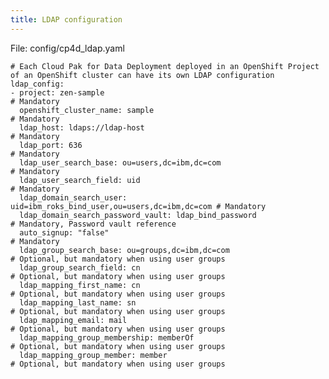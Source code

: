 ```yaml
---
title: LDAP configuration
---
```


File: config/cp4d_ldap.yaml

```
# Each Cloud Pak for Data Deployment deployed in an OpenShift Project of an OpenShift cluster can have its own LDAP configuration
ldap_config:
- project: zen-sample                                                    # Mandatory
  openshift_cluster_name: sample                                         # Mandatory
  ldap_host: ldaps://ldap-host                                           # Mandatory
  ldap_port: 636                                                         # Mandatory
  ldap_user_search_base: ou=users,dc=ibm,dc=com                          # Mandatory
  ldap_user_search_field: uid                                            # Mandatory
  ldap_domain_search_user: uid=ibm_roks_bind_user,ou=users,dc=ibm,dc=com # Mandatory
  ldap_domain_search_password_vault: ldap_bind_password                  # Mandatory, Password vault reference
  auto_signup: "false"                                                   # Mandatory
  ldap_group_search_base: ou=groups,dc=ibm,dc=com                        # Optional, but mandatory when using user groups
  ldap_group_search_field: cn                                            # Optional, but mandatory when using user groups
  ldap_mapping_first_name: cn                                            # Optional, but mandatory when using user groups
  ldap_mapping_last_name: sn                                             # Optional, but mandatory when using user groups
  ldap_mapping_email: mail                                               # Optional, but mandatory when using user groups
  ldap_mapping_group_membership: memberOf                                # Optional, but mandatory when using user groups
  ldap_mapping_group_member: member                                      # Optional, but mandatory when using user groups
```
